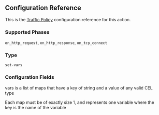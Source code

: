 ## Configuration Reference

This is the [Traffic Policy](/traffic-policy/) configuration
reference for this action.

### Supported Phases

`on_http_request`, `on_http_response`, `on_tcp_connect`

### Type

`set-vars`

### Configuration Fields

<Config>
	<ConfigField
		title="vars"
		type="array of map[string]any of size 1"
		required={true}
	>
		<p>
			vars is a list of maps that have a key of string and a value of any valid
			CEL type
		</p>
		<p>
			Each map must be of exactly size 1, and represents one variable where the
			key is the name of the variable
		</p>
	</ConfigField>
</Config>
